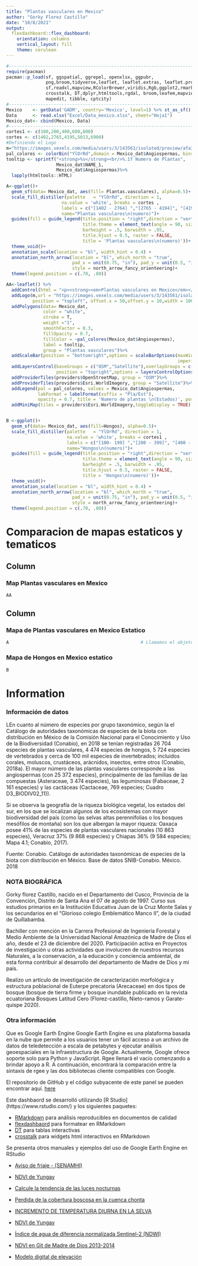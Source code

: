---
title: "Plantas vasculares en Mexico"
author: "Gorky Florez Castillo"
date: "10/8/2021"
output: 
  flexdashboard::flex_dashboard:
    orientation: columns
    vertical_layout: fill
    theme: cerulean
---

```{r setup, include=FALSE}
#------------------------------------------------------------------------
require(pacman)
pacman::p_load(sf, ggspatial, ggrepel, openxlsx, ggpubr,
               png,broom,tidyverse,leaflet, leaflet.extras, leaflet.providers,leafem,htmlwidgets, sp,
               sf,readxl,mapview,RColorBrewer,viridis,Rgb,ggplot2,rmarkdown,flexdashboard,
               crosstalk, DT,dplyr,htmltools,rgdal, broom,leafem,mapview, Rgb, raster,rmarkdown, 
               mapedit, tibble, cptcity)
#------------------------------------------------------------------------
Mexico    <- getData('GADM', country='Mexico', level=1) %>% st_as_sf()       # Extracion del paiz
Data      <- read.xlsx("Excel/Data_mexico.xlsx", sheet="Hoja1") 
Mexico_dat<- cbind(Mexico, Data) 
#------------------------------------------------------------------------
cortes1 <- c(100,200,400,600,800)
cortes <- c(1402,2765,4195,5013,6900)
#Definiendo el Logo
m="https://images.vexels.com/media/users/3/143561/isolated/preview/afa3aa927b63061e3b0222b7dab9cdbf-ubicaci--n-n--utica-norte-flecha-vintage-by-vexels.png"
pal_colores <- colorBin("YlOrRd",domain = Mexico_dat$Angiospermas, bins=cortes)
tooltip <- sprintf("<strong>%s</strong><br/>%.1f Numero de Plantas",
                   Mexico_dat$NAME_1,
                   Mexico_dat$Angiospermas)%>%
  lapply(htmltools::HTML)

A<-ggplot()+
  geom_sf(data= Mexico_dat, aes(fill= Plantas.vasculares), alpha=0.5)+
  scale_fill_distiller(palette   = "YlOrRd", direction = 1,
                     na.value = 'white', breaks = cortes ,
                     labels = c("[1402 - 2764] ","[2765 - 4194]", "[4195 - 5012]", "[5013 - 6899]", "[6900 - 10863]"), 
                     name="Plantas vasculares\n(numero)")+
  guides(fill = guide_legend(title.position = "right",direction = "vertical",
                             title.theme = element_text(angle = 90, size = 12, colour = "black"),
                             barheight = .5, barwidth = .95,
                             title.hjust = 0.5, raster = FALSE,
                             title = 'Plantas vasculares\n(numero)'))+
  theme_void()+
  annotation_scale(location = "bl", width_hint = 0.4) +
  annotation_north_arrow(location = "bl", which_north = "true", 
                         pad_x = unit(0.75, "in"), pad_y = unit(0.5, "in"),
                         style = north_arrow_fancy_orienteering)+
  theme(legend.position = c(.70, .80))

AA<-leaflet() %>%
  addControl(html = "<p><strong><em>Plantas vasculares en Mexico</em></strong></p>", position ="topright")%>%
  addLogo(m,url = "https://images.vexels.com/media/users/3/143561/isolated/preview/afa3aa927b63061e3b0222b7dab9cdbf-ubicaci--n-n--utica-norte-flecha-vintage-by-vexels.png",
          position = "topleft", offset.x = 50,offset.y = 10,width = 100,height = 100)%>%
  addPolygons(data= Mexico_dat,
              color = "white",
              stroke = T,
              weight ="1",
              smoothFactor = 0.3,
              fillOpacity = 0.7,
              fillColor = ~pal_colores(Mexico_dat$Angiospermas),
              label = tooltip,
              group = "Plantas vasculares")%>%
  addScaleBar(position = "bottomright",options = scaleBarOptions(maxWidth = 100, metric = TRUE,
                                                                 imperial = TRUE,updateWhenIdle = TRUE))%>%
  addLayersControl(baseGroups = c("OSM","Satellite"),overlayGroups = c("Plantas vasculares"),
                   position = "topright",options = layersControlOptions(collapsed = T))%>%
  addProviderTiles(providers$OpenStreetMap, group = "OSM")%>%
  addProviderTiles(providers$Esri.WorldImagery, group = "Satellite")%>%
  addLegend(pal = pal_colores, values = Mexico_dat$Angiospermas,
            labFormat = labelFormat(suffix = "Pla/Est"),
            opacity = 0.7, title = 'Numero de plantas \n(Estados)', position = "bottomleft")%>%
  addMiniMap(tiles = providers$Esri.WorldImagery,toggleDisplay = TRUE) 


B <-ggplot()+
  geom_sf(data= Mexico_dat, aes(fill=Hongos), alpha=0.5)+
  scale_fill_distiller(palette   = "YlOrRd", direction = 1,
                       na.value = 'white', breaks = cortes1 ,
                       labels = c("[100- 199] ","[200 - 399]", "[400 - 599]", "[600 - 799]", "[800 - 987]"), 
                       name="Hongos\n(numero)")+
  guides(fill = guide_legend(title.position = "right",direction = "vertical",
                             title.theme = element_text(angle = 90, size = 12, colour = "black"),
                             barheight = .5, barwidth = .95,
                             title.hjust = 0.5, raster = FALSE,
                             title = 'Hongos\n(numero)'))+
  theme_void()+
  annotation_scale(location = "bl", width_hint = 0.4) +
  annotation_north_arrow(location = "bl", which_north = "true", 
                         pad_x = unit(0.75, "in"), pad_y = unit(0.5, "in"),
                         style = north_arrow_fancy_orienteering)+
  theme(legend.position = c(.70, .80))
```

Comparacion de mapas estaticos y tematicos 
===================================== 

Column {data-width=550}
-----------------------------------------------------------------------

### Map Plantas vasculares en Mexico
```{r map}
AA
```

Column {data-width=450}
-----------------------------------------------------------------------

### Mapa de Plantas vasculares en Mexico Estatico

```{r map1}
A                                                  # Llamamos el objeto 
```

### Mapa de Hongos en Mexico estatico
```{r fig.width=8, fig.height=6}
B
```


Information {data-orientation=rows data-icon="fa-info-circle"}
===================================== 

### Información de datos

LEn cuanto al número de especies por grupo taxonómico, según la el Catálogo de autoridades taxonómicas de especies de la biota con distribución en México de la Comisión Nacional para el Conocimiento y Uso de la Biodiversidad (Conabio), en 2018 se tenían registradas 26 704 especies de plantas vasculares, 4 474 especies de hongos, 5 724 especies de vertebrados y cerca de 100 mil especies de invertebrados; incluidos corales, moluscos, crustáceos, arácnidos, insectos, entre otros (Conabio, 2018a). El mayor número de las plantas vasculares corresponde a las angiospermas (con 25 372 especies), principalmente de las familias de las compuestas (Asteraceae, 3 474 especies), las leguminosas (Fabaceae, 2 161 especies) y las cactáceas (Cactaceae, 769 especies; Cuadro D3_BIODIV02_11)).

Si se observa la geografía de la riqueza biológica vegetal, los estados del sur, en los que se localizan algunos de los ecosistemas con mayor biodiversidad del país (como las selvas altas perennifolias o los bosques mesófilos de montaña) son los que albergan la mayor riqueza: Oaxaca posee 41% de las especies de plantas vasculares nacionales (10 863 especies), Veracruz 37% (9 868 especies) y Chiapas 36% (9 584 especies; Mapa 4.1; Conabio, 2017).

Fuente:
Conabio. Catálogo de autoridades taxonómicas de especies de la biota con distribución en México. Base de datos SNIB-Conabio. México. 2018

### NOTA BIOGRÁFICA

Gorky florez Castillo, nacido en el Departamento del Cusco, Provincia de la Convención, Distrito de Santa Ana el 07 de agosto de 1997. Curso sus estudios primarios en la Institución Educativa Juan de la Cruz Monte Salas y los secundarios en el “Glorioso colegio Emblemático Manco II”, de la ciudad de Quillabamba. 

Bachiller con mención en la Carrera Profesional de Ingeniería Forestal y Medio Ambiente de la Universidad Nacional Amazónica de Madre de Dios el año, desde el 23 de diciembre del 2020. Participación activa en Proyectos de investigación u otras actividades que involucren de nuestros recursos Naturales, a la conservación, a la educación y conciencia ambiental, de esta forma contribuir al desarrollo del departamento de Madre de Dios y mi país.

Realizo un artículo de investigación de caracterización morfológica y estructura poblacional de Euterpe precatoria (Arecaceae) en dos tipos de bosque (bosque de tierra firme y bosque inundable publicado en la revista ecuatoriana Bosques Latitud Cero (Florez-castillo, Nieto-ramos y Garate-quispe 2020).



### Otra información
Que es  Google Earth Engine
Google Earth Engine es una plataforma basada en la nube que permite a los usuarios tener un fácil acceso a un archivo de datos de teledetección a escala de petabytes y ejecutar análisis geoespaciales en la infraestructura de Google. Actualmente, Google ofrece soporte solo para Python y JavaScript. Rgee llenará el vacío comenzando a brindar apoyo a R. A continuación, encontrará la comparación entre la sintaxis de rgee y las dos bibliotecas cliente compatibles con Google.

El repositorio de GitHub y el código subyacente de este panel se pueden encontrar aquí. [here]()

Este dashbaord se desarrolló utilizando [R Studio] (https://www.rstudio.com/) y los siguientes paquetes:

* [RMarkdown](https://rmarkdown.rstudio.com/) para análisis reproducibles en documentos de calidad
*  [flexdashbaord](https://rmarkdown.rstudio.com/flexdashboard/) para formatear en RMarkdown
* [DT](https://rstudio.github.io/DT/) para tablas interactivas
* [crosstalk](https://rstudio.github.io/crosstalk/) para widgets html interactivos en RMarkdown


Se presenta otros manuales y ejemplos del uso de Google Earth Engine en RStudio

* [Aviso de friaje - (SENAMHI)](https://gorkyflorez.github.io/Aviso_Friaje_MDD/) 
*  [NDVI de Yungay](https://gorkyflorez.github.io/Google_Earth_Engine_RStudio_/) 
* [Calcule la tendencia de las luces nocturnas ](https://gorkyflorez.github.io/luces_nocturnas_GEE/) 
* [Perdida de la cobertura boscosa en la cuenca chonta](https://gorkyflorez.github.io/Analisis_cambio_cobertura_boscosa_microcuenca_chonta/) 

* [INCREMENTO DE TEMPERATURA DIURNA EN LA SELVA](https://gorkyflorez.github.io/Aviso_SENAMHI_155/) 
*  [NDVI de Yungay](https://gorkyflorez.github.io/Google_Earth_Engine_RStudio_/) 
* [Índice de agua de diferencia normalizada Sentinel-2 (NDWI)](https://gorkyflorez.github.io/Google_Earth_Engine_NDWI_Dhaka/) 
* [NDVI en Git de Madre de Dios 2013-2014](https://gorkyflorez.github.io/GEE_NDVI_MDD_Arequi/) 
* [Modelo digital de elevación](https://gorkyflorez.github.io/GEE_DEM/) 







